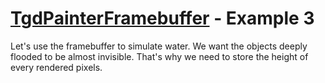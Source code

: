 
# [TgdPainterFramebuffer](docs/classes/TgdPainterFramebuffer.html) - Example 3

Let's use the framebuffer to simulate water. We want the objects deeply flooded
to be almost invisible. That's why we need to store the height of every rendered
pixels.

<Demo />
